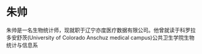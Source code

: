 
# 朱帅

朱帅是一名生物统计师，现就职于辽宁亦度医疗数据有限公司。他曾就读于科罗拉多安舒茨(University of Colorado Anschuz medical campus)公共卫生学院生物统计与信息系

